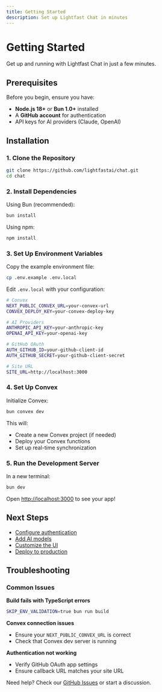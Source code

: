 ```yaml
---
title: Getting Started
description: Set up Lightfast Chat in minutes
---
```


# Getting Started

Get up and running with Lightfast Chat in just a few minutes.

## Prerequisites

Before you begin, ensure you have:

- **Node.js 18+** or **Bun 1.0+** installed
- A **GitHub account** for authentication
- API keys for AI providers (Claude, OpenAI)

## Installation

### 1. Clone the Repository

```bash
git clone https://github.com/lightfastai/chat.git
cd chat
```

### 2. Install Dependencies

Using Bun (recommended):
```bash
bun install
```

Using npm:
```bash
npm install
```

### 3. Set Up Environment Variables

Copy the example environment file:
```bash
cp .env.example .env.local
```

Edit `.env.local` with your configuration:

```bash
# Convex
NEXT_PUBLIC_CONVEX_URL=your-convex-url
CONVEX_DEPLOY_KEY=your-convex-deploy-key

# AI Providers
ANTHROPIC_API_KEY=your-anthropic-key
OPENAI_API_KEY=your-openai-key

# GitHub OAuth
AUTH_GITHUB_ID=your-github-client-id
AUTH_GITHUB_SECRET=your-github-client-secret

# Site URL
SITE_URL=http://localhost:3000
```

### 4. Set Up Convex

Initialize Convex:
```bash
bun convex dev
```

This will:
- Create a new Convex project (if needed)
- Deploy your Convex functions
- Set up real-time synchronization

### 5. Run the Development Server

In a new terminal:
```bash
bun dev
```

Open [http://localhost:3000](http://localhost:3000) to see your app!

## Next Steps

- [Configure authentication](/docs/features/authentication)
- [Add AI models](/docs/features/models)
- [Customize the UI](/docs/development/setup)
- [Deploy to production](/docs/deployment)

## Troubleshooting

### Common Issues

**Build fails with TypeScript errors**
```bash
SKIP_ENV_VALIDATION=true bun run build
```

**Convex connection issues**
- Ensure your `NEXT_PUBLIC_CONVEX_URL` is correct
- Check that Convex dev server is running

**Authentication not working**
- Verify GitHub OAuth app settings
- Ensure callback URL matches your site URL

Need help? Check our [GitHub Issues](https://github.com/lightfastai/chat/issues) or start a discussion.
